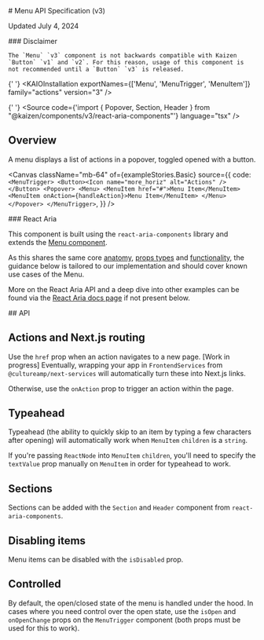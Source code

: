 
<Meta title="Actions/Menu/v3/API Specification" />

<SbContent>
  # Menu API Specification (v3)

Updated July 4, 2024

</SbContent>

<ResourceLinks
  sourceCode="https://github.com/cultureamp/kaizen-design-system/tree/main/packages/components/src/__actions__/Menu"
  figma="https://www.figma.com/design/eZKEE5kXbEMY3lx84oz8iN/%F0%9F%92%9C-Heart-UI-Kit?m=auto&node-id=6262-0&t=I4H23jCrCJz4O2nf-1"
  designGuidelines="/?path=/docs/actions-menu-v3-usage-guidelines--docs"
  ariaComponentPage="https://react-spectrum.adobe.com/react-aria/Menu.html"
/>

<SbContent className="mb-24">
  <div className="bg-yellow-100 border-default border-yellow-400 rounded px-24">
    ### Disclaimer

    The `Menu` `v3` component is not backwards compatible with Kaizen `Button` `v1` and `v2`. For this reason, usage of this component is not recommended until a `Button` `v3` is released.

  </div>
</SbContent>

<SbContent className="mb-24">

{' '}
<KAIOInstallation exportNames={['Menu', 'MenuTrigger', 'MenuItem']} family="actions" version="3" />

{' '}
<Source
  code={'import { Popover, Section, Header } from "@kaizen/components/v3/react-aria-components"'}
  language="tsx"
/>

## Overview

A menu displays a list of actions in a popover, toggled opened with a button.

</SbContent>

<Canvas
  className="mb-64"
  of={exampleStories.Basic}
  source={{
    code: `
<MenuTrigger>
  <Button><Icon name="more_horiz" alt="Actions" /></Button>
  <Popover>
    <Menu>
      <MenuItem href="#">Menu Item</MenuItem>
      <MenuItem onAction={handleAction}>Menu Item</MenuItem>
    </Menu>
  </Popover>
</MenuTrigger>
  `,
  }}
/>

<SbContent className="mb-64">
  ### React Aria

This component is built using the `react-aria-components` library and extends the [Menu component](https://react-spectrum.adobe.com/react-aria/Menu.html).

As this shares the same core [anatomy](https://react-spectrum.adobe.com/react-aria/Menu.html#anatomy), [props types](https://react-spectrum.adobe.com/react-aria/Menu.html#menu-1) and [functionality](https://react-spectrum.adobe.com/react-aria/Menu.html#features), the guidance below is tailored to our implementation and should cover known use cases of the Menu.

More on the React Aria API and a deep dive into other examples can be found via the [React Aria docs page](https://react-spectrum.adobe.com/react-aria/Menu.html) if not present below.

</SbContent>

<SbContent className="mb-12">## API</SbContent>

<Controls of={exampleStories.Basic} />

## Actions and Next.js routing

Use the `href` prop when an action navigates to a new page.
[Work in progress] Eventually, wrapping your app in `FrontendServices` from `@cultureamp/next-services` will automatically turn these into Next.js links.

Otherwise, use the `onAction` prop to trigger an action within the page.

<Canvas className="mb-24" of={docsStories.Actions} />

## Typeahead

Typeahead (the ability to quickly skip to an item by typing a few characters after opening) will automatically work when `MenuItem` `children` is a `string`.

If you're passing `ReactNode` into `MenuItem` `children`, you'll need to specify the `textValue` prop manually on `MenuItem` in order for typeahead to work.

<Canvas className="mb-24" of={exampleStories.RichContent} />

## Sections

Sections can be added with the `Section` and `Header` component from `react-aria-components`.

<Canvas className="mb-24" of={exampleStories.WithSections} />

## Disabling items

Menu items can be disabled with the `isDisabled` prop.

<Canvas className="mb-24" of={exampleStories.DisabledItems} />

## Controlled

By default, the open/closed state of the menu is handled under the hood. In cases where you need control over the open state, use the `isOpen` and `onOpenChange` props on the `MenuTrigger` component (both props must be used for this to work).

<Canvas className="mb-24" of={exampleStories.Controlled} />
